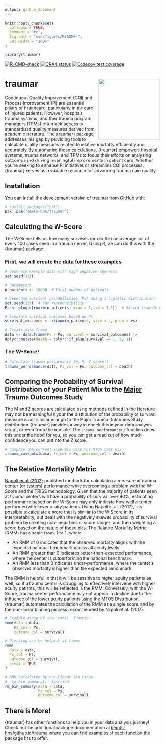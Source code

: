 ```yaml
---
output: github_document
---
```


<!-- README.md is generated from README.Rmd. Please edit that file -->

```r
knitr::opts_chunk$set(
  collapse = TRUE,
  comment = "#>",
  fig.path = "man/figures/README-",
  out.width = "100%"
)

library(traumar)

```

<!-- badges: start -->
[![R-CMD-check](https://github.com/bemts-hhs/traumar/actions/workflows/R-CMD-check.yaml/badge.svg)](https://github.com/bemts-hhs/traumar/actions/workflows/R-CMD-check.yaml)
[![CRAN status](https://www.r-pkg.org/badges/version/traumar)](https://CRAN.R-project.org/package=traumar)
[![Codecov test coverage](https://codecov.io/gh/bemts-hhs/traumar/graph/badge.svg)](https://app.codecov.io/gh/bemts-hhs/traumar)
<!-- badges: end -->

# traumar <img src="man/figures/traumar_hex.png" align="right" width="200" style="background-color: transparent !important; border: none;" />

Continuous Quality Improvement (CQI) and Process Improvement (PI) are essential
pillars of healthcare, particularly in the care of injured patients. However,
hospitals, trauma systems, and their trauma program managers (TPMs) often lack
access to standardized quality measures derived from academic literature. The
{traumar} package addresses this gap by providing tools to calculate quality
measures related to relative mortality efficiently and accurately. By automating
these calculations, {traumar} empowers hospital systems, trauma networks, and
TPMs to focus their efforts on analyzing outcomes and driving meaningful
improvements in patient care. Whether you're seeking to enhance PI initiatives
or streamline CQI processes, {traumar} serves as a valuable resource for
advancing trauma care quality.

## Installation

You can install the development version of traumar from [GitHub](https://github.com/bemts-hhs/traumar) with:

``` r
# install.packages("pak")
pak::pak("bemts-hhs/traumar")
```

## Calculating the W-Score

The W-Score tells us how many survivals (or deaths) on average out of every 100 cases seen in a trauma center.  Using R, we can do this with the {traumar} package.

### First, we will create the data for these examples

```r

# Generate example data with high negative skewness
set.seed(123)

# Parameters
n_patients <- 10000  # Total number of patients

# Generate survival probabilities (Ps) using a logistic distribution
set.seed(123)  # For reproducibility
Ps <- plogis(rnorm(n_patients, mean = 2, sd = 1.5))  # Skewed towards higher values

# Simulate survival outcomes based on Ps
survival_outcomes <- rbinom(n_patients, size = 1, prob = Ps)

# Create data frame
data <- data.frame(Ps = Ps, survival = survival_outcomes) |>
dplyr::mutate(death = dplyr::if_else(survival == 1, 0, 1))


```

### The W-Score!

```r

# Calculate trauma performance (W, M, Z scores)
trauma_performance(data, Ps_col = Ps, outcome_col = death)

```

## Comparing the Probability of Survival Distribution of your Patient Mix to the [Major Trauma Outcomes Study](https://journals.lww.com/jtrauma/Abstract/1990/11000/The_Major_Trauma_Outcome_Study__Establishing.8.aspx)

The M and Z scores are calculated using methods defined in the [literature](https://journals.lww.com/jtrauma/abstract/1978/10000/a_method_for_comparing_survival_of_burn_patients.3.aspx) may not be meaningful if your the distribution of the probability of survival measure is not similar enough to the Major Trauma Outcomes Study distribution.  {traumar} provides a way to check this in your data analysis script, or even from the console.  The `trauma_performance()` function does this under the hood for you, so you can get a read out of how much confidence you can put into the Z score.

```r

# Compare the current case mix with the MTOS case mix
trauma_case_mix(data, Ps_col = Ps, outcome_col = death)

```

## The Relative Mortality Metric

[Napoli et al. (2017)](https://www.tandfonline.com/doi/abs/10.1080/24725579.2017.1325948) published methods for calculating a measure of trauma center (or system) performance while overcoming a problem with the W-Score and the TRISS methodology.  Given that the majority of patients seen at trauma centers will have a probability of survival over 90%, estimating performance based on the W-Score may only indicate how well a center performed with lower acuity patients.  Using Napoli et al. (2017), it is possible to calculate a score that is similar to the W-Score in its interpretability, but deals with the negatively skewed probability of survival problem by creating non-linear bins of score ranges, and then weighting a score based on the nature of those bins.  The Relative Mortality Metric (RMM) has a scale from -1 to 1, where

 * An RMM of 0 indicates that the observed mortality aligns with the expected
 national benchmark across all acuity levels.
 * An RMM greater than 0 indicates better-than-expected performance, where
 the center is outperforming the national benchmark.
 * An RMM less than 0 indicates under-performance, where the center’s observed
 mortality is higher than the expected benchmark.

The RMM is helpful in that it will be sensitive to higher acuity patients as well, so if a trauma center is struggling to effectively intervene with higher acuity patients, this will be reflected in the RMM.  Conversely, with the W-Score, trauma center performance may not appear to decline due to the influence of the lower acuity patients using the MTOS Distribution.  {traumar} automates the calculation of the RMM as a single score, and by the non-linear binning process recommended by Napoli et al. (2017).

```r

# Example usage of the `rmm()` function
rmm(data = data,
    Ps_col = Ps,
    outcome_col = survival)

# Pivoting can be helpful at times
rmm(
  data = data,
  Ps_col = Ps,
  outcome_col = survival,
  pivot = TRUE
)

# RMM calculated by non-linear bin range
# `rm_bin_summary()` function
rm_bin_summary(data = data,
               Ps_col = Ps,
               outcome_col = survival)

```

## There is More!

{traumar} has other functions to help you in your data analysis journey! Check out the additional package documentation at [bemts-hhs/github.io/trauma](https://bemts-hhs/github.io/trauma) where you can find examples of each function the package has to offer.
